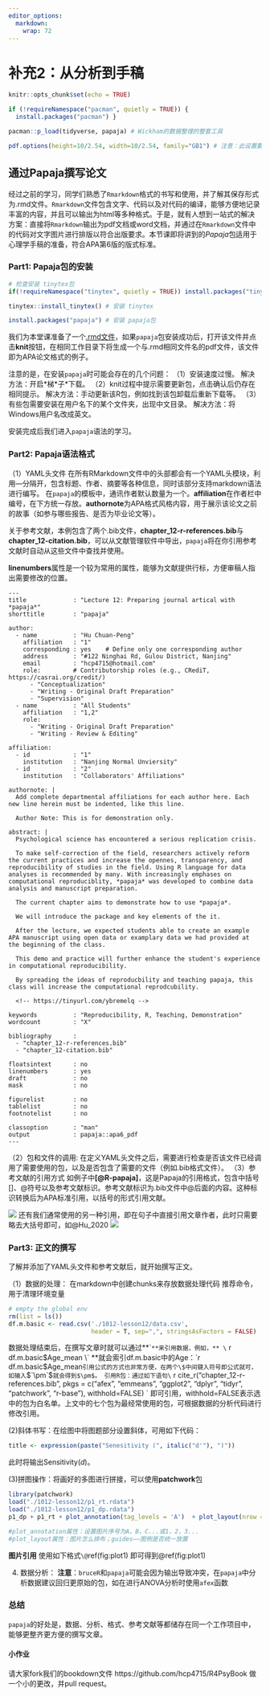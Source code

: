 ```yaml
---
editor_options: 
  markdown: 
    wrap: 72 
---
```


# 补充2：从分析到手稿

```r
knitr::opts_chunk$set(echo = TRUE)

if (!requireNamespace("pacman", quietly = TRUE)) {
  install.packages("pacman") }

pacman::p_load(tidyverse, papaja) # Wickham的数据整理的整套工具

pdf.options(height=10/2.54, width=10/2.54, family="GB1") # 注意：此设置要放在最后
```

## **通过Papaja撰写论文**

经过之前的学习，同学们熟悉了`Rmarkdown`格式的书写和使用，并了解其保存形式为.rmd文件。`Rmarkdown`文件包含文字、代码以及对代码的编译，能够方便地记录丰富的内容，并且可以输出为html等多种格式。于是，就有人想到一站式的解决方案：直接将`Rmarkdown`输出为pdf文档或word文档，并通过在`Rmarkdown`文件中的代码对文字图片进行排版以符合出版要求。本节课即将讲到的*Papaja*包适用于心理学手稿的准备，符合APA第6版的版式标准。

### **Part1: Papaja包的安装**

```r
# 检查安装 tinytex包
if(!requireNamespace("tinytex", quietly = TRUE)) install.packages("tinytex")

tinytex::install_tinytex() # 安装 tinytex

install.packages("papaja") # 安装 papaja包
```

我们为本堂课准备了一个[.rmd文件](https://github.com/hcp4715/R4Psy/blob/main/chapter_12.Rmd)，如果`papaja`包安装成功后，打开该文件并点击**knit**按钮，在相同工作目录下将生成一个与.rmd相同文件名的pdf文件，该文件即为APA论文格式的例子。

注意的是，在安装`papaja`时可能会存在的几个问题：
（1）安装速度过慢。
解决方法：开启\*梯\*子\*下载。
（2）knit过程中提示需要更新包，点击确认后仍存在相同提示。
解决方法：手动更新该R包，例如找到该包卸载后重新下载等。
（3）有些包需要安装在用户名下的某个文件夹，出现中文目录。
解决方法：将Windows用户名改成英文。

安装完成后我们进入`papaja`语法的学习。

### **Part2: Papaja语法格式**
（1）YAML头文件
在所有RMarkdown文件中的头部都会有一个YAML头模块，利用---分隔开，包含标题、作者、摘要等各种信息，同时该部分支持markdown语法进行编写。
在`papaja`的模板中，通讯作者默认数量为一个。**affiliation**在作者栏中编号，在下方统一存放。**authornote**为APA格式风格内容，用于展示该论文之前的故事（如参与哪些报告、是否为毕业论文等）。

关于参考文献，本例包含了两个.bib文件，**chapter_12-r-references.bib**与**chapter_12-citation.bib**，可以从文献管理软件中导出，`papaja`将在你引用参考文献时自动从这些文件中查找并使用。

**linenumbers**属性是一个较为常用的属性，能够为文献提供行标，方便审稿人指出需要修改的位置。

```
---
title             : "Lecture 12: Preparing journal artical with *papaja*"
shorttitle        : "papaja"

author: 
  - name          : "Hu Chuan-Peng"
    affiliation   : "1"
    corresponding : yes    # Define only one corresponding author
    address       : "#122 Ninghai Rd, Gulou District, Nanjing"
    email         : "hcp4715@hotmail.com"
    role:         # Contributorship roles (e.g., CRediT, https://casrai.org/credit/)
      - "Conceptualization"
      - "Writing - Original Draft Preparation"
      - "Supervision"
  - name          : "All Students"
    affiliation   : "1,2"
    role:
      - "Writing - Original Draft Preparation"
      - "Writing - Review & Editing"

affiliation:
  - id            : "1"
    institution   : "Nanjing Normal Unviersity"
  - id            : "2"
    institution   : "Collaborators' Affiliations"

authornote: |
  Add complete departmental affiliations for each author here. Each new line herein must be indented, like this line.

  Author Note: This is for demonstration only.

abstract: |
  Psychological science has encountered a serious replication crisis. 
  
  To make self-correction of the field, researchers actively reform the current practices and increase the opennes, transparency, and reproducibility of studies in the field. Using R language for data analyses is recommended by many. With increasingly emphases on computational reproduciblity, *papaja* was developed to combine data analysis and manuscript preparation.
  
  The current chapter aims to demonstrate how to use *papaja*. 
  
  We will introduce the package and key elements of the it.
  
  After the lecture, we expected students able to create an example APA manuscript using open data or examplary data we had provided at the beginning of the class.
  
  This demo and practice will further enhance the student's experience in computational reproducibility.
  
  By spreading the ideas of reproducbility and teaching papaja, this class will increase the computational reprodcubility.
  
  <!-- https://tinyurl.com/ybremelq -->
  
keywords          : "Reproducibility, R, Teaching, Demonstration"
wordcount         : "X"

bibliography      : 
  - "chapter_12-r-references.bib"
  - "chapter_12-citation.bib"

floatsintext      : no
linenumbers       : yes
draft             : no
mask              : no

figurelist        : no
tablelist         : no
footnotelist      : no

classoption       : "man"
output            : papaja::apa6_pdf
---

```

（2）包和文件的调用:
在定义YAML头文件之后，需要进行检查是否该文件已经调用了需要使用的包，以及是否包含了需要的文件（例如.bib格式文件）。
（3）参考文献的引用方式
如例子中**[@R-papaja]**，这是Papaja的引用格式，包含中括号[]、@符号以及参考文献标识。参考文献标识为.bib文件中@后面的内容。这种标识转换后为APA标准引用，以括号的形式引用文献。

![](./1012-lesson12/bib1.png)
还有我们通常使用的另一种引用，即在句子中直接引用文章作者，此时只需要略去大括号即可，如@Hu_2020
![](./1012-lesson12/bib2.png)

### **Part3: 正文的撰写**
了解并添加了YAML头文件和参考文献后，就开始撰写正文。

（1）数据的处理：
在markdown中创建chunks来存放数据处理代码
推荐命令，用于清理环境变量
```r
# empty the global env
rm(list = ls())
df.m.basic <- read.csv('./1012-lesson12/data.csv',
                       header = T, sep=",", stringsAsFactors = FALSE)
```
数据处理结束后，在撰写文章时就可以通过**``**来引用数据，例如，** \` r df.m.basic$Age_mean \` **就会索引df.m.basic中的Age：`r df.m.basic$Age_mean`
引用公式的方式也非常方便，在两个\$中间键入符号即公式就可，如输入`$`\pm`$`就会得到$\pm$。
引用R包：通过如下语句\` r cite_r("chapter_12-r-references.bib", pkgs = c("afex", "emmeans", "ggplot2", "dplyr", "tidyr", "patchwork", "r-base"), withhold=FALSE) \`  即可引用，withhold=FALSE表示选中的包为白名单。上文中的七个包为最经常使用的包，可根据数据的分析代码进行修改引用。

(2)斜体书写：在绘图中将图题部分设置斜体，可用如下代码：
```r
title <- expression(paste("Senesitivity (", italic("d'"), ")"))

```
此时将输出Sensitivity(*d*)。

(3)拼图操作：将画好的多图进行拼接，可以使用**patchwork**包

```r

library(patchwork)
load("./1012-lesson12/p1_rt.rdata")
load("./1012-lesson12/p1_dp.rdata")
p1_dp + p1_rt + plot_annotation(tag_levels = 'A')  + plot_layout(nrow = 1, byrow = TRUE, guides = 'collect')

#plot_annotation属性：设置图片序号为A，B，C...或1，2，3...
#plot_layout属性：图片怎么排布；guides——图例是否统一放置

```
**图片引用** 使用如下格式`\@`ref(fig:plot1) 即可得到\@ref(fig:plot1) 

(4) 数据分析：
**注意**：`bruceR`和`papaja`可能会因为输出导致冲突，在`papaja`中分析数据建议回归更原始的包，如在进行ANOVA分析时使用`afex`函数

### 总结
`papaja`的好处是，数据、分析、格式、参考文献等都储存在同一个工作项目中，能够更整齐更方便的撰写文章。

#### 小作业
请大家fork我们的bookdown文件 https://github.com/hcp4715/R4PsyBook 做一个小的更改，并pull request。





